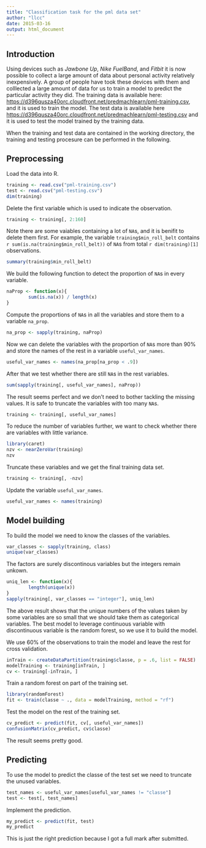 ```yaml
---
title: "Classification task for the pml data set"
author: "llcc"
date: 2015-03-16
output: html_document
---
```


## Introduction

Using devices such as *Jawbone Up*, *Nike FuelBand*, and *Fitbit* it is now possible to collect a large amount of data about personal activity relatively inexpensively. A group of people have took these devices with them and colllected a large amount of data for us to train a model to predict the particular activity they did. The training data is available here: <https://d396qusza40orc.cloudfront.net/predmachlearn/pml-training.csv>, and it is used to train the model. The test data is available here <https://d396qusza40orc.cloudfront.net/predmachlearn/pml-testing.csv> and it is used to test the model trained by the training data.
 
When the training and test data are contained in the working directory, the training and testing procesure can be performed in the following.

## Preprocessing

Load the data into R.
```r
training <- read.csv("pml-training.csv")
test <- read.csv("pml-testing.csv")
dim(training)
```

Delete the first variable which is used to indicate the observation.
```r
training <- training[, 2:160]
```

Note there are some vaiables containing a lot of `NA`s, and it is benifit to delete them first. For example, the variable `training$min_roll_belt` contains `r sum(is.na(training$min_roll_belt))` of `NA`s from total `r dim(training)[1]` observations.
```r
summary(training$min_roll_belt)
```

We build the following function to detect the proportion of `NA`s in every variable.
```r
naProp <- function(x){
        sum(is.na(x)) / length(x)
}
```

Compute the proportions of `NA`s in all the variables and store them to a variable `na_prop`.
```r
na_prop <- sapply(training, naProp)
```

Now we can delete the variables with the proportion of `NA`s more than 90% and store the names of the rest in a variable `useful_var_names`.
```r
useful_var_names <- names(na_prop[na_prop < .9])
```

After that we test whether there are still `NA`s in the rest variables.
```r
sum(sapply(training[, useful_var_names], naProp))
```

The result seems perfect and we don't need to bother tackling the missing values. It is safe to truncate the variables with too many `NA`s.
```r
training <- training[, useful_var_names]
```

To reduce the number of variables further, we want to check whether there are variables with little variance.
```r
library(caret)
nzv <- nearZeroVar(training)
nzv
```

Truncate these variables and we get the final training data set.
```r
training <- training[, -nzv]
```

Update the variable `useful_var_names`.
```r
useful_var_names <- names(training)
```

## Model building

To build the model we need to know the classes of the variables.
```r
var_classes <- sapply(training, class)
unique(var_classes)
```

The factors are surely discontinous variables but the integers remain unkown. 
```r
uniq_len <- function(x){
        length(unique(x))
}
sapply(training[, var_classes == "integer"], uniq_len)
```
 
The above result shows that the unique numbers of the values taken by some variables are so small that we should take them as categorical variables. The best model to leverage continuous variable with discontinuous variable is the random forest, so we use it to build the model.

We use 60% of the observations to train the model and leave the rest for cross validation. 
```r
inTrain <- createDataPartition(training$classe, p = .6, list = FALSE)
modelTraining <- training[inTrain, ]
cv <- training[-inTrain, ]
```

Train a random forest on part of the training set.
```r
library(randomForest)
fit <- train(classe ~ ., data = modelTraining, method = "rf")
```

Test the model on the rest of the training set.
```r
cv_predict <- predict(fit, cv[, useful_var_names])
confusionMatrix(cv_predict, cv$classe)
```

The result seems pretty good.

## Predicting

To use the model to predict the classe of the test set we need to truncate the unused variables.
```r
test_names <- useful_var_names[useful_var_names != "classe"]
test <- test[, test_names]
```

Implement the prediction.
```r
my_predict <- predict(fit, test)
my_predict
```
This is just the right prediction because I got a full mark after submitted.